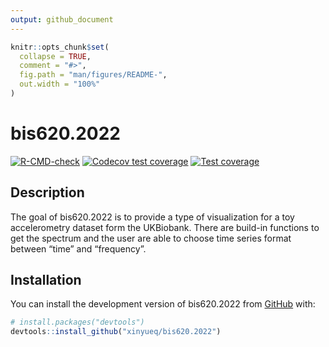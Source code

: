 ```yaml
---
output: github_document
---
```


<!-- README.md is generated from README.Rmd. Please edit that file -->

```r
knitr::opts_chunk$set(
  collapse = TRUE,
  comment = "#>",
  fig.path = "man/figures/README-",
  out.width = "100%"
)
```

# bis620.2022

<!-- badges: start -->
[![R-CMD-check](https://github.com/xinyueq/bis620.2022/actions/workflows/R-CMD-check.yaml/badge.svg)](https://github.com/xinyueq/bis620.2022/actions/workflows/R-CMD-check.yaml)
[![Codecov test coverage](https://codecov.io/gh/xinyueq/bis620.2022/branch/main/graph/badge.svg)](https://app.codecov.io/gh/xinyueq/bis620.2022?branch=main)
[![Test coverage](https://github.com/xinyueq/bis620.2022/actions/workflows/test-coverage.yaml/badge.svg)](https://github.com/xinyueq/bis620.2022/actions/workflows/test-coverage.yaml)
<!-- badges: end -->

## Description

The goal of bis620.2022 is to provide a type of visualization for a toy accelerometry dataset form the UKBiobank.
There are build-in functions to get the spectrum and the user are able to choose time series format between "time" and "frequency".


## Installation

You can install the development version of bis620.2022 from [GitHub](https://github.com/) with:

``` r
# install.packages("devtools")
devtools::install_github("xinyueq/bis620.2022")
```
